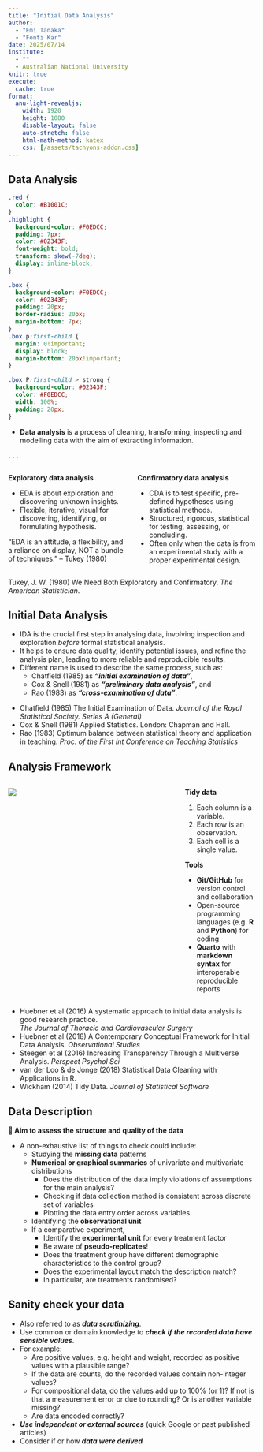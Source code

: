 ```yaml
---
title: "Initial Data Analysis"
author: 
  - "Emi Tanaka"
  - "Fonti Kar"
date: 2025/07/14
institute: 
  - ""
  - Australian National University
knitr: true
execute:
  cache: true
format: 
  anu-light-revealjs:
    width: 1920
    height: 1080
    disable-layout: false
    auto-stretch: false
    html-math-method: katex
    css: [/assets/tachyons-addon.css]
---
```



## Data Analysis 

```css
.red {
  color: #B1001C;
}
.highlight {
  background-color: #F0EDCC;
  padding: 7px;
  color: #02343F;
  font-weight: bold;
  transform: skew(-7deg);
  display: inline-block;
}

.box {
  background-color: #F0EDCC;
  color: #02343F;
  padding: 20px;
  border-radius: 20px;
  margin-bottom: 7px;
}
.box p:first-child {
  margin: 0!important;
  display: block;
  margin-bottom: 20px!important;
}

.box P:first-child > strong {
  background-color: #02343F;
  color: #F0EDCC;
  width: 100%;
  padding: 20px;
}

```


- **Data analysis** is a process of cleaning, transforming, inspecting and modelling data with the aim of extracting information.

. . . 


::: {.columns}
::: {.column width="50%"}

::: box

**Exploratory data analysis**

- EDA is about exploration and discovering unknown insights.
- Flexible, iterative, visual for discovering, identifying, or formulating hypothesis.

"EDA is an attitude, a flexibility, and a reliance on display, NOT a bundle of techniques." -- Tukey (1980)

:::



:::

::: {.column width="50%"}

::: box

**Confirmatory data analysis**

- CDA is to test specific, pre-defined hypotheses using statistical methods.
- Structured, rigorous, statistical for testing, assessing, or concluding.
- Often only when the data is from an experimental study with a proper experimental design.

:::


:::
:::


::: aside 

Tukey, J. W. (1980) We Need Both Exploratory and Confirmatory. _The American Statistician_.

:::



## Initial Data Analysis

::: incremental

- IDA is the crucial first step in analysing data, involving [inspection and exploration _before_ formal statistical analysis]{.highlight}. 
-  It helps to ensure data quality, identify potential issues, and refine the analysis plan, leading to more reliable and reproducible results. 
- Different name is used to describe the same process, such as:
  - Chatfield (1985) as **_"initial examination of data"_**,
  - Cox & Snell (1981) as **_"preliminary data analysis"_**, and 
  - Rao (1983) as **_"cross-examination of data"_**.
  
:::


::: aside 

- Chatfield (1985) The Initial Examination of Data. _Journal of the Royal Statistical Society. Series A (General)_
- Cox & Snell (1981) Applied Statistics. London: Chapman and Hall.
- Rao (1983) Optimum balance between statistical theory and application in teaching. _Proc. of the First Int Conference on Teaching Statistics_


::: 


## Analysis Framework 

::: {.columns}
::: {.column width="70%"}

![](images/ida-framework.jpg)

:::

::: {.column width="30%" .f2}


::: box

**Tidy data**

1. Each column is a variable.
2. Each row is an observation.
3. Each cell is a single value.

:::

::: box

**Tools**

- **Git/GitHub** for version control and collaboration
- Open-source programming languages (e.g. **R** and **Python**) for coding
- **Quarto** with **markdown syntax** for interoperable reproducible reports

:::

:::
:::





::: {.aside}

::: f3

- Huebner et al (2016) A systematic approach to initial data analysis is good research practice.<br> _The Journal of Thoracic and Cardiovascular Surgery_
- Huebner et al (2018) A Contemporary Conceptual Framework for Initial Data Analysis. _Observational Studies_
- Steegen et al (2016) Increasing Transparency Through a Multiverse Analysis. _Perspect Psychol Sci_
- van der Loo & de Jonge (2018) Statistical Data Cleaning with Applications in R.
- Wickham (2014) Tidy Data. _Journal of Statistical Software_

:::



::: 


## Data Description {.scrollable}

::: box

<b>🎯 Aim to assess the structure and quality of the data</b>

:::

- A non-exhaustive list of things to check could include:
  - Studying the **missing data** patterns 
  - **Numerical or graphical summaries** of univariate and multivariate distributions
    - Does the distribution of the data imply violations of assumptions for the main analysis?
    - Checking if data collection method is consistent across discrete set of variables
    - Plotting the data entry order across variables 
  - Identifying the **observational unit**
  - If a comparative experiment, 
    - Identify the **experimental unit** for every treatment factor
    - Be aware of **pseudo-replicates**!
    - Does the treatment group have different demographic characteristics to the control group?
    - Does the experimental layout match the description match? 
    - In particular, are treatments randomised?



## Sanity check your data 

::: incremental

- Also referred to as [**_data scrutinizing_**]{.highlight}.
- Use common or domain knowledge to [**_check if the recorded data have sensible values_**]{.highlight}. 
- For example:
  - Are positive values, e.g. height and weight, recorded as positive values with a plausible range?
  - If the data are counts, do the recorded values contain non-integer values?
  - For compositional data, do the values add up to 100% (or 1)? If not is that a measurement error or due to rounding? Or is another variable missing?
  - Are data encoded correctly?
- [**_Use independent or external sources_**]{.highlight} (quick Google or past published articles)
- Consider if or how [**_data were derived_**]{.highlight}

:::


